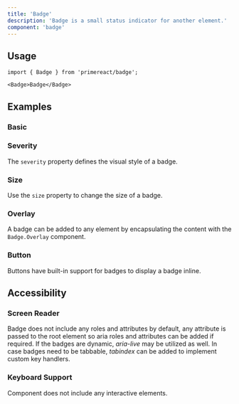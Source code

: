```yaml
---
title: 'Badge'
description: 'Badge is a small status indicator for another element.'
component: 'badge'
---
```


## Usage

```tsx
import { Badge } from 'primereact/badge';
```

```tsx
<Badge>Badge</Badge>
```

## Examples

### Basic

<DocComponentViewer name="badge:basic-demo" />

### Severity

The `severity` property defines the visual style of a badge.

<DocComponentViewer name="badge:severity-demo" />

### Size

Use the `size` property to change the size of a badge.

<DocComponentViewer name="badge:size-demo" />

### Overlay

A badge can be added to any element by encapsulating the content with the `Badge.Overlay` component.

<DocComponentViewer name="badge:overlay-demo" />

### Button

Buttons have built-in support for badges to display a badge inline.

<DocComponentViewer name="badge:button-demo" />

## Accessibility

### Screen Reader

Badge does not include any roles and attributes by default, any attribute is passed to the root element so aria roles and attributes can be added if required. If the badges are dynamic, _aria-live_ may be utilized as well. In case badges need to be tabbable, _tabindex_ can be added to implement custom key handlers.

### Keyboard Support

Component does not include any interactive elements.
